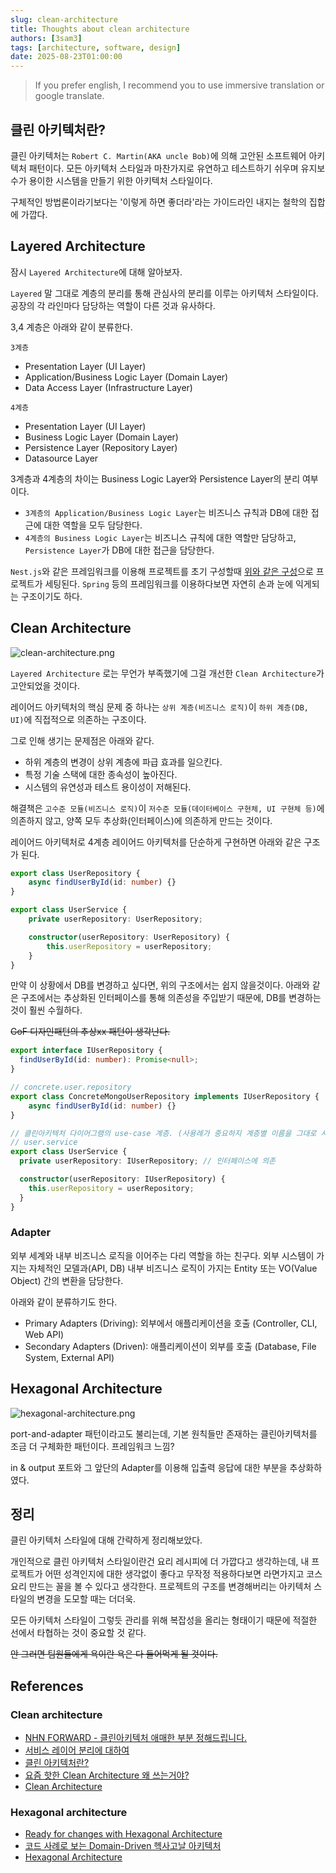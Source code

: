 ```yaml
---
slug: clean-architecture
title: Thoughts about clean architecture
authors: [3sam3]
tags: [architecture, software, design]
date: 2025-08-23T01:00:00
---
```


> If you prefer english, I recommend you to use immersive translation or google translate.

## 클린 아키텍처란?

클린 아키텍처는 `Robert C. Martin(AKA uncle Bob)`에 의해 고안된 소프트웨어 아키텍처 패턴이다.
모든 아키텍처 스타일과 마찬가지로 유연하고 테스트하기 쉬우며 유지보수가 용이한 시스템을 만들기 위한 아키텍처 스타일이다.

구체적인 방법론이라기보다는 '이렇게 하면 좋더라'라는 가이드라인 내지는 철학의 집합에 가깝다.

## Layered Architecture

잠시 `Layered Architecture`에 대해 알아보자.

`Layered` 말 그대로 계층의 분리를 통해 관심사의 분리를 이루는 아키텍처 스타일이다. 공장의 각 라인마다 담당하는 역할이 다른 것과 유사하다.

3,4 계층은 아래와 같이 분류한다.

`3계층`
- Presentation Layer (UI Layer)
- Application/Business Logic Layer (Domain Layer)
- Data Access Layer (Infrastructure Layer)

`4계층`
- Presentation Layer (UI Layer)
- Business Logic Layer (Domain Layer)
- Persistence Layer (Repository Layer)
- Datasource Layer

3계층과 4계층의 차이는 Business Logic Layer와 Persistence Layer의 분리 여부이다.

- `3계층의 Application/Business Logic Layer`는 비즈니스 규칙과 DB에 대한 접근에 대한 역할을 모두 담당한다.
- `4계층의 Business Logic Layer`는 비즈니스 규칙에 대한 역할만 담당하고, `Persistence Layer`가 DB에 대한 접근을 담당한다.

`Nest.js`와 같은 프레임워크를 이용해 프로젝트를 초기 구성할때 [위와 같은 구성](https://github.com/nestjs/nest/tree/master/sample/01-cats-app)으로 프로젝트가 세팅된다.
`Spring` 등의 프레임워크를 이용하다보면 자연히 손과 눈에 익게되는 구조이기도 하다.

## Clean Architecture
![clean-architecture.png](clean-architecture.png)

`Layered Architecture` 로는 무언가 부족했기에 그걸 개선한 `Clean Architecture`가 고안되었을 것이다.

레이어드 아키텍처의 핵심 문제 중 하나는 `상위 계층(비즈니스 로직)`이 `하위 계층(DB, UI)`에 직접적으로 의존하는 구조이다.

그로 인해 생기는 문제점은 아래와 같다.
- 하위 계층의 변경이 상위 계층에 파급 효과를 일으킨다.
- 특정 기술 스택에 대한 종속성이 높아진다.
- 시스템의 유연성과 테스트 용이성이 저해된다.

해결책은 `고수준 모듈(비즈니스 로직)`이 `저수준 모듈(데이터베이스 구현체, UI 구현체 등)`에 의존하지 않고, 양쪽 모두 추상화(인터페이스)에 의존하게 만드는 것이다.

레이어드 아키텍처로 4계층 레이어드 아키텍처를 단순하게 구현하면 아래와 같은 구조가 된다.
```typescript showLineNumbers {9}
export class UserRepository {
    async findUserById(id: number) {}
}

export class UserService {
    private userRepository: UserRepository;

    constructor(userRepository: UserRepository) {
        this.userRepository = userRepository;
    }
}
```

만약 이 상황에서 DB를 변경하고 싶다면, 위의 구조에서는 쉽지 않을것이다.
아래와 같은 구조에서는 추상화된 인터페이스를 통해 의존성을 주입받기 때문에, DB를 변경하는 것이 훨씬 수월하다.

~~GoF 디자인패턴의 추상xx 패턴이 생각난다.~~

```typescript showLineNumbers {13}
export interface IUserRepository {
  findUserById(id: number): Promise<null>;
}

// concrete.user.repository
export class ConcreteMongoUserRepository implements IUserRepository {
    async findUserById(id: number) {}
}

// 클린아키텍처 다이어그램의 use-case 계층. (사용례가 중요하지 계층별 이름을 그대로 사용하는것은 중요하지 않다고 생각하여 service 라는 이름을 사용하였다.)
// user.service
export class UserService {
  private userRepository: IUserRepository; // 인터페이스에 의존

  constructor(userRepository: IUserRepository) {
    this.userRepository = userRepository;
  }
}
```

### Adapter
외부 세계와 내부 비즈니스 로직을 이어주는 다리 역할을 하는 친구다.
외부 시스템이 가지는 자체적인 모델과(API, DB) 내부 비즈니스 로직이 가지는 Entity 또는 VO(Value Object) 간의 변환을 담당한다.

아래와 같이 분류하기도 한다.
- Primary Adapters (Driving): 외부에서 애플리케이션을 호출 (Controller, CLI, Web API)
- Secondary Adapters (Driven): 애플리케이션이 외부를 호출 (Database, File System, External API)

## Hexagonal Architecture
![hexagonal-architecture.png](hexagonal-architecture.png)

port-and-adapter 패턴이라고도 불리는데, 기본 원칙들만 존재하는 클린아키텍처를 조금 더 구체화한 패턴이다. 프레임워크 느낌?

in & output 포트와 그 앞단의 Adapter를 이용해 입출력 응답에 대한 부분을 추상화하였다.

## 정리
클린 아키텍처 스타일에 대해 간략하게 정리해보았다.

개인적으로 클린 아키텍처 스타일이란건 요리 레시피에 더 가깝다고 생각하는데, 내 프로젝트가 어떤 성격인지에 대한 생각없이 좋다고 무작정 적용하다보면 라면가지고 코스요리 만드는 꼴을 볼 수 있다고 생각한다.
프로젝트의 구조를 변경해버리는 아키텍처 스타일의 변경을 도모할 때는 더더욱.

모든 아키텍처 스타일이 그렇듯 관리를 위해 복잡성을 올리는 형태이기 때문에 적절한 선에서 타협하는 것이 중요할 것 같다.

~~안 그러면 팀원들에게 욕이란 욕은 다 들어먹게 될 것이다.~~

## References

### Clean architecture
- [NHN FORWARD - 클린아키텍처 애매한 부분 정해드립니다.](https://www.youtube.com/watch?v=g6Tg6_qpIVc&ab_channel=NHNCloud)
- [서비스 레이어 분리에 대하여](https://jaeseo0519.tistory.com/380)
- [클린 아키텍처란?](https://k-elon.tistory.com/38)
- [요즘 핫한 Clean Architecture 왜 쓰는거야?](https://meetup.nhncloud.com/posts/345)
- [Clean Architecture](https://janechoi.tistory.com/79)

### Hexagonal architecture
- [Ready for changes with Hexagonal Architecture](https://netflixtechblog.com/ready-for-changes-with-hexagonal-architecture-b315ec967749)
- [코드 사례로 보는 Domain-Driven 헥사고날 아키텍처](https://devblog.kakaostyle.com/ko/2025-03-21-1-domain-driven-hexagonal-architecture-by-example/)
- [Hexagonal Architecture](https://devocean.sk.com/blog/techBoardDetail.do?ID=165581)
